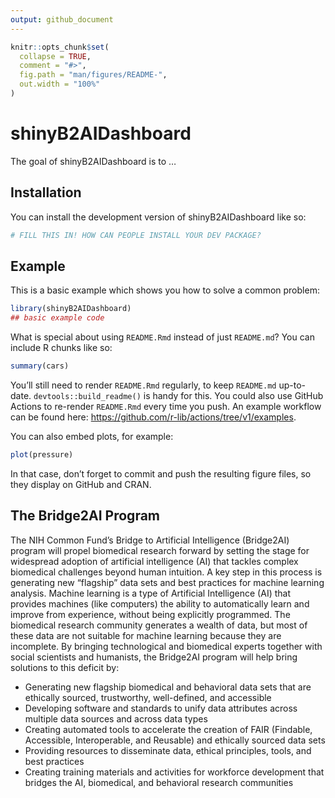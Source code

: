 ```yaml
---
output: github_document
---
```


<!-- README.md is generated from README.Rmd. Please edit that file -->

```r
knitr::opts_chunk$set(
  collapse = TRUE,
  comment = "#>",
  fig.path = "man/figures/README-",
  out.width = "100%"
)
```

# shinyB2AIDashboard

<!-- badges: start -->
<!-- badges: end -->

The goal of shinyB2AIDashboard is to ...

## Installation

You can install the development version of shinyB2AIDashboard like so:

``` r
# FILL THIS IN! HOW CAN PEOPLE INSTALL YOUR DEV PACKAGE?
```

## Example

This is a basic example which shows you how to solve a common problem:

```r
library(shinyB2AIDashboard)
## basic example code
```

What is special about using `README.Rmd` instead of just `README.md`? You can include R chunks like so:

```r
summary(cars)
```

You'll still need to render `README.Rmd` regularly, to keep `README.md` up-to-date. `devtools::build_readme()` is handy for this. You could also use GitHub Actions to re-render `README.Rmd` every time you push. An example workflow can be found here: <https://github.com/r-lib/actions/tree/v1/examples>.

You can also embed plots, for example:

```r
plot(pressure)
```

In that case, don't forget to commit and push the resulting figure files, so they display on GitHub and CRAN.

## The Bridge2AI Program

The NIH Common Fund’s Bridge to Artificial Intelligence (Bridge2AI) program will propel biomedical research forward by setting the stage for widespread adoption of artificial intelligence (AI) that tackles complex biomedical challenges beyond human intuition. A key step in this process is generating new “flagship” data sets and best practices for machine learning analysis. Machine learning is a type of Artificial Intelligence (AI) that provides machines (like computers) the ability to automatically learn and improve from experience, without being explicitly programmed. The biomedical research community generates a wealth of data, but most of these data are not suitable for machine learning because they are incomplete. By bringing technological and biomedical experts together with social scientists and humanists, the Bridge2AI program will help bring solutions to this deficit by:

* Generating new flagship biomedical and behavioral data sets that are ethically sourced, trustworthy, well-defined, and accessible
* Developing software and standards to unify data attributes across multiple data sources and across data types
* Creating automated tools to accelerate the creation of FAIR (Findable, Accessible, Interoperable, and Reusable) and ethically sourced data sets
* Providing resources to disseminate data, ethical principles, tools, and best practices
* Creating training materials and activities for workforce development that bridges the AI, biomedical, and behavioral research communities
